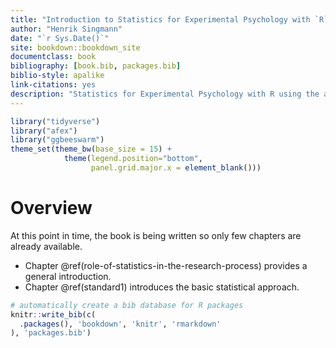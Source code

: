 ```yaml
---
title: "Introduction to Statistics for Experimental Psychology with `R`"
author: "Henrik Singmann"
date: "`r Sys.Date()`"
site: bookdown::bookdown_site
documentclass: book
bibliography: [book.bib, packages.bib]
biblio-style: apalike
link-citations: yes
description: "Statistics for Experimental Psychology with R using the afex package."
---
```


```r
library("tidyverse")
library("afex")
library("ggbeeswarm")
theme_set(theme_bw(base_size = 15) + 
            theme(legend.position="bottom", 
                  panel.grid.major.x = element_blank()))
```

# Overview

At this point in time, the book is being written so only few chapters are already available.

-   Chapter \@ref(role-of-statistics-in-the-research-process) provides a general introduction.
-   Chapter \@ref(standard1) introduces the basic statistical approach.

```r
# automatically create a bib database for R packages
knitr::write_bib(c(
  .packages(), 'bookdown', 'knitr', 'rmarkdown'
), 'packages.bib')
```
